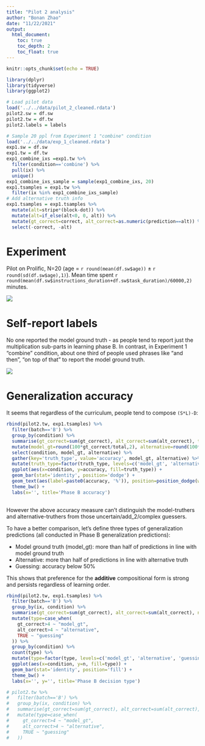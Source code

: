 ```yaml
---
title: "Pilot 2 analysis"
author: "Bonan Zhao"
date: "11/22/2021"
output: 
  html_document:
    toc: true
    toc_depth: 2
    toc_float: true
---
```


```r
knitr::opts_chunk$set(echo = TRUE)
```

```r
library(dplyr)
library(tidyverse)
library(ggplot2)

```

```r
# Load pilot data
load('../../data/pilot_2_cleaned.rdata')
pilot2.sw = df.sw
pilot2.tw = df.tw
pilot2.labels = labels

# Sample 20 ppl from Experiment 1 "combine" condition
load('../../data/exp_1_cleaned.rdata')
exp1.sw = df.sw
exp1.tw = df.tw
exp1_combine_ixs =exp1.tw %>%
  filter(condition=='combine') %>%
  pull(ix) %>%
  unique()
exp1_combine_ixs_sample = sample(exp1_combine_ixs, 20)
exp1.tsamples = exp1.tw %>%
  filter(ix %in% exp1_combine_ixs_sample)
# Add alternative truth info
exp1.tsamples = exp1.tsamples %>%
  mutate(alt=stripe*(block-dot)) %>%
  mutate(alt=if_else(alt<0, 0, alt)) %>%
  mutate(gt_correct=correct, alt_correct=as.numeric(prediction==alt)) %>%
  select(-correct, -alt)

```


# Experiment

Pilot on Prolific, N=20 (age = `r round(mean(df.sw$age))` ± `r round(sd(df.sw$age),1)`).
Mean time spent `r round(mean(df.sw$instructions_duration+df.sw$task_duration)/60000,2)` minutes.


![](../figs/pilot_2/flip.png)

# Self-report labels

No one reported the model ground truth - as people tend to report just the multiplication sub-parts in learning phase B. In contrast, in Experiment 1 "combine" condition, about one third of people used phrases like "and then", "on top of that" to report the model ground truth.


![](../figs/pilot_2/label_contrast.png)

# Generalization accuracy

It seems that regardless of the curriculum, people tend to compose `(S*L)-D`:

```r
rbind(pilot2.tw, exp1.tsamples) %>%
  filter(batch=='B') %>%
  group_by(condition) %>%
  summarise(gt_correct=sum(gt_correct), alt_correct=sum(alt_correct), total=n()) %>%
  mutate(model_gt=round(100*gt_correct/total,2), alternative=round(100*alt_correct/total,2)) %>%
  select(condition, model_gt, alternative) %>%
  gather(key='truth_type', value='accuracy', model_gt, alternative) %>%
  mutate(truth_type=factor(truth_type, levels=c('model_gt', 'alternative'))) %>%
  ggplot(aes(x=condition, y=accuracy, fill=truth_type)) +
  geom_bar(stat='identity', position='dodge') +
  geom_text(aes(label=paste0(accuracy, '%')), position=position_dodge(width=1), vjust=-.5) +
  theme_bw() +
  labs(x='', title='Phase B accuracy')
  
```


However the above accuracy measure can't distinguish the model-truthers and alternative-truthers from those uncertain/add_2/complex guessers. 

To have a better comparison, let's define three types of generalization predictions (all conducted in Phase B generalization predictions):

- Model ground truth (model_gt): more than half of predictions in line with model ground truth
- Alternative: more than half of predictions in line with alternative truth
- Guessing: accuracy below 50%

This shows that preference for the **additive** compositional form is strong and persists regardless of learning order. 

```r
rbind(pilot2.tw, exp1.tsamples) %>%
  filter(batch=='B') %>%
  group_by(ix, condition) %>%
  summarise(gt_correct=sum(gt_correct), alt_correct=sum(alt_correct), n=n()) %>%
  mutate(type=case_when(
    gt_correct>4 ~ "model_gt",
    alt_correct>4 ~ "alternative",
    TRUE ~ "guessing"
  )) %>%
  group_by(condition) %>%
  count(type) %>%
  mutate(type=factor(type, levels=c('model_gt', 'alternative', 'guessing'))) %>%
  ggplot(aes(x=condition, y=n, fill=type)) +
  geom_bar(stat='identity', position='fill') +
  theme_bw() +
  labs(x='', y='', title='Phase B decision type')

# pilot2.tw %>%
#   filter(batch=='B') %>%
#   group_by(ix, condition) %>%
#   summarise(gt_correct=sum(gt_correct), alt_correct=sum(alt_correct), n=n()) %>%
#   mutate(type=case_when(
#     gt_correct>4 ~ "model_gt",
#     alt_correct>4 ~ "alternative",
#     TRUE ~ "guessing"
#   )) 

```












